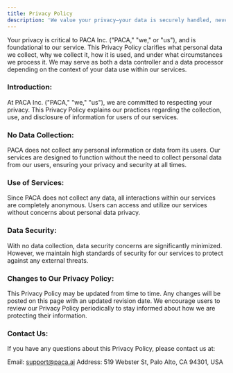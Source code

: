 ```yaml
---
title: Privacy Policy
description: 'We value your privacy—your data is securely handled, never shared, and used solely to enhance your experience.'
---
```


Your privacy is critical to PACA Inc. ("PACA," "we," or "us"), and is foundational to our service. This Privacy Policy clarifies what personal data we collect, why we collect it, how it is used, and under what circumstances we process it. We may serve as both a data controller and a data processor depending on the context of your data use within our services.

### Introduction:

At PACA Inc. ("PACA," "we," "us"), we are committed to respecting your privacy. This Privacy Policy explains our practices regarding the collection, use, and disclosure of information for users of our services.

### No Data Collection:

PACA does not collect any personal information or data from its users. Our services are designed to function without the need to collect personal data from our users, ensuring your privacy and security at all times.

### Use of Services:

Since PACA does not collect any data, all interactions within our services are completely anonymous. Users can access and utilize our services without concerns about personal data privacy.

### Data Security:

With no data collection, data security concerns are significantly minimized. However, we maintain high standards of security for our services to protect against any external threats.

### Changes to Our Privacy Policy:

This Privacy Policy may be updated from time to time. Any changes will be posted on this page with an updated revision date. We encourage users to review our Privacy Policy periodically to stay informed about how we are protecting their information.

### Contact Us:
If you have any questions about this Privacy Policy, please contact us at:

Email: support@paca.ai
Address: 519 Webster St, Palo Alto, CA 94301, USA
